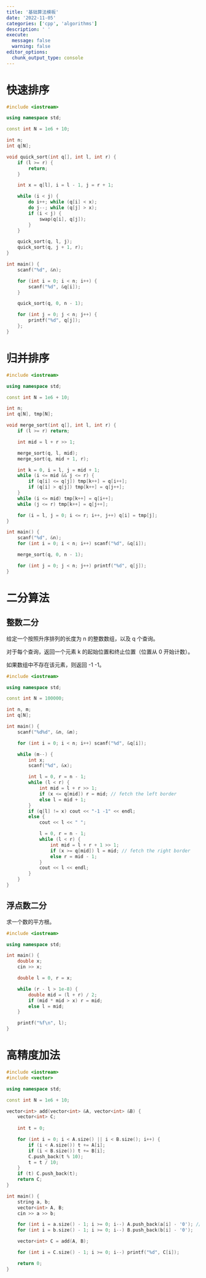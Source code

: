 ```yaml
---
title: '基础算法模板'
date: '2022-11-05'
categories: ['cpp', 'algorithms']
description: ' '
execute: 
  message: false
  warning: false
editor_options: 
  chunk_output_type: console
---
```


# 快速排序
```cpp
#include <iostream>

using namespace std;

const int N = 1e6 + 10;

int n;
int q[N];

void quick_sort(int q[], int l, int r) {
    if (l >= r) {
        return;
    }

    int x = q[l], i = l - 1, j = r + 1;

    while (i < j) {
        do i++; while (q[i] < x);
        do j--; while (q[j] > x);
        if (i < j) {
            swap(q[i], q[j]);
        }
    }

    quick_sort(q, l, j); 
    quick_sort(q, j + 1, r);
}

int main() {
    scanf("%d", &n);

    for (int i = 0; i < n; i++) {
        scanf("%d", &q[i]);
    }

    quick_sort(q, 0, n - 1);

    for (int j = 0; j < n; j++) {
        printf("%d", q[j]);
    };
}
```

# 归并排序
```cpp
#include <iostream>

using namespace std;

const int N = 1e6 + 10;

int n;
int q[N], tmp[N];

void merge_sort(int q[], int l, int r) {
    if (l >= r) return;

    int mid = l + r >> 1;

    merge_sort(q, l, mid);
    merge_sort(q, mid + 1, r);

    int k = 0, i = l, j = mid + 1;
    while (i <= mid && j <= r) {
        if (q[i] <= q[j]) tmp[k++] = q[i++];
        if (q[i] > q[j]) tmp[k++] = q[j++];
    }
    while (i <= mid) tmp[k++] = q[i++];
    while (j <= r) tmp[k++] = q[j++];

    for (i = l, j = 0; i <= r; i++, j++) q[i] = tmp[j];
}

int main() {
    scanf("%d", &n);
    for (int i = 0; i < n; i++) scanf("%d", &q[i]);

    merge_sort(q, 0, n - 1);

    for (int j = 0; j < n; j++) printf("%d", q[j]);
}
```

# 二分算法

## 整数二分

给定一个按照升序排列的长度为 n 的整数数组，以及 q 个查询。

对于每个查询，返回一个元素 k 的起始位置和终止位置（位置从 0 开始计数）。

如果数组中不存在该元素，则返回 -1 -1。

```cpp
#include <iostream>

using namespace std;

const int N = 100000;

int n, m;
int q[N];

int main() {
    scanf("%d%d", &n, &m);

    for (int i = 0; i < n; i++) scanf("%d", &q[i]);

    while (m--) {
        int x;
        scanf("%d", &x);

        int l = 0, r = n - 1;
        while (l < r) {
            int mid = l + r >> 1;
            if (x <= q[mid]) r = mid; // fetch the left border
            else l = mid + 1; 
        }
        if (q[l] != x) cout << "-1 -1" << endl;
        else {
            cout << l << " ";

            l = 0, r = n - 1;
            while (l < r) {
                int mid = l + r + 1 >> 1;
                if (x >= q[mid]) l = mid; // fetch the right border
                else r = mid - 1;
            }
            cout << l << endl;
        }
    }
}
```

## 浮点数二分

求一个数的平方根。

```cpp
#include <iostream>

using namespace std;

int main() {
    double x;
    cin >> x;

    double l = 0, r = x;

    while (r - l > 1e-8) {
        double mid = (l + r) / 2;
        if (mid * mid > x) r = mid;
        else l = mid; 
    }

    printf("%f\n", l);
}
```

# 高精度加法
```cpp
#include <iostream>
#include <vector>

using namespace std;

const int N = 1e6 + 10;

vector<int> add(vector<int> &A, vector<int> &B) {
    vector<int> C;
    
    int t = 0;

    for (int i = 0; i < A.size() || i < B.size(); i++) {
        if (i < A.size()) t += A[i];
        if (i < B.size()) t += B[i];
        C.push_back(t % 10);
        t = t / 10;
    }
    if (t) C.push_back(t);
    return C;
}

int main() {
    string a, b;
    vector<int> A, B;
    cin >> a >> b;

    for (int i = a.size() - 1; i >= 0; i--) A.push_back(a[i] - '0'); // convert char to int
    for (int i = b.size() - 1; i >= 0; i--) B.push_back(b[i] - '0');

    vector<int> C = add(A, B);

    for (int i = C.size() - 1; i >= 0; i--) printf("%d", C[i]);

    return 0;
}
```
